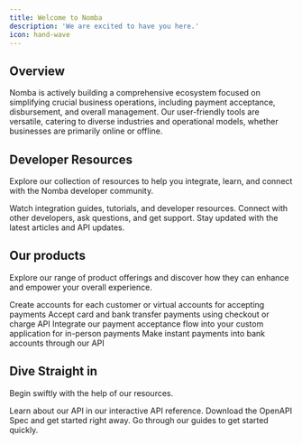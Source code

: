 ```yaml
---
title: Welcome to Nomba
description: 'We are excited to have you here.'
icon: hand-wave
---
```


## Overview

Nomba is actively building a comprehensive ecosystem focused on simplifying crucial business operations, including payment acceptance, disbursement, and overall management. Our user-friendly tools are versatile, catering to diverse industries and operational models, whether businesses are primarily online or offline.

## Developer Resources

Explore our collection of resources to help you integrate, learn, and connect with the Nomba developer community.

<CardGroup cols={3}>
  <Card
    title="YouTube"
    icon="video"
    href="https://www.youtube.com/@NombaDevs"
  >
    Watch integration guides, tutorials, and developer resources.
  </Card>
  <Card
    title="Community"
    icon="comments"
    href="https://join.slack.com/t/nombadevelope-6l32082/shared_invite/zt-2yhdw0typ-LFC8ce2yBLlW9FAxJjplJQ"
  >
    Connect with other developers, ask questions, and get support.
  </Card>
  <Card
    title="Blog"
    icon="book-open"
    href="https://nomba-developers.hashnode.dev/"
  >
    Stay updated with the latest articles and API updates.
  </Card>
</CardGroup>

## Our products

Explore our range of product offerings and discover how they can enhance and empower your overall experience.

<CardGroup cols={2}>
  <Card
    title="Accounts"
    icon="building-columns"
    href="/products/accounts/introduction"
  >
    Create accounts for each customer or virtual accounts for accepting payments
  </Card>
  <Card
    title="Accept Payments"
    icon="money-bill"
    href="/products/checkout/introduction"
  >
    Accept card and bank transfer payments using checkout or charge API
  </Card>
  <Card
    title="Terminals"
    icon="mobile-retro"
    href="/products/terminals/custom-apps/introduction"
  >
    Integrate our payment acceptance flow into your custom application for in-person payments
  </Card>
  <Card
    title="Transfers"
    icon="shuffle"
    href="/products/transfers/introduction"
  >
    Make instant payments into bank accounts through our API 
  </Card>
</CardGroup>

## Dive Straight in

Begin swiftly with the help of our resources.

<CardGroup cols={3}>
  <Card
    title="API Playground"
    icon="circle-play"
    href="/nomba-api-reference/introduction"
  >
    Learn about our API in our interactive API reference.
  </Card>
  <Card
    title="OpenAPI Spec"
    icon="code"
    href="https://github.com/kudi-inc/vendor-openapi-spec/blob/main/openapi3_0_v_1_0_0.json"
  >
    Download the OpenAPI Spec and get started right away.
  </Card>
  <Card
    title="Get inspired"
    icon="lightbulb-on"
    href="/support/guides/introduction"
  >
    Go through our guides to get started quickly.
  </Card>
</CardGroup>
